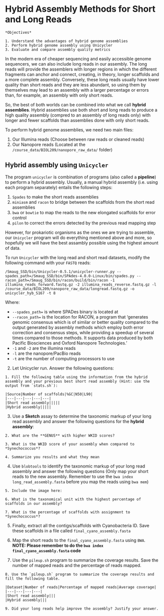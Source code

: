 # Hybrid Assembly Methods for Short and Long Reads

```block

*Objectives*

1. Understand the advantages of hybrid genome assemblies
2. Perform hybrid genome assembly using Unicycler
3. Evaluate and compare assembly quality metrics

```

In the modern era of cheaper sequencing and easily accessible genome sequencers, we can also include long reads in our assembly. The long reads will provide the assemblers with longer regions in which the different fragments can anchor and connect, creating, in theory, longer scaffolds and a more complete assembly. Conversely, these long reads usually have lower quality than short reads and they are less abundant, so using them by themselves may lead to an assembly with a larger percentage or errors than, for example, an assembly with only short reads.

So, the best of both worlds can be combined into what we call **hybrid assemblies**. Hybrid assemblies use both short and long reads to produce a high quality assembly (compred to an assembly of long reads only) with longer and fewer scaffolds than assemblies done with only short reads. 

To perform hybrid genome assemblies, we need two main files:

1. Our Illumina reads (Choose between raw reads or cleaned reads)
2. Our Nanopore reads (Located at the `/course_data/BIOL209/nanopore_raw_data/` folder)

## Hybrid assembly using `Unicycler`

The program `unicycler` is combination of programs (also called a **pipeline**) to perform a hybrid assembly. Usually, a manual hybrid assembly (i.e. using each program separately) entails the following steps:

1. `Spades` to make the short reads assemblies
2. `miniasm` and `racon` to bridge between the scaffolds from the short read assemblies
3. `bwa` or `bowtie` to map the reads to the new elongated scaffolds for error control
4. `pilon` to correct the errors detected by the previous read mapping step

However, for prokariotic organisms as the ones we are trying to assemble, our `Unicycler` program will do everything mentioned above and more, so hopefully we will have the best assambly possible using the highest amount of data.

To run `Unicycler` with the long read and short read datasets, modify the following command with your `FASTQ` reads:

```
/Smaug_SSD/bin/Unicycler-0.5.1/unicycler-runner.py --spades_path=/Smaug_SSD/bin/SPAdes-4.0.0-Linux/bin/spades.py --racon_path=/Smaug_SSD/bin/racon/build/bin/racon -1 illumina_reads_forward.fastq.gz -2 illumina_reads_reverse.fastq.gz -l /course_data/BIOL209/nanopore_raw_data/longread.fastq.gz -o unicycler_hyb_S167 -t 8
```

Where:

  - `--spades_path=` is where SPADes binary is located at
  - `--racon_path=` is the location for RACON, a program that 'generates genomic consensus which is of similar or better quality compared to the output generated by assembly methods which employ both error correction and consensus steps, while providing a speedup of several times compared to those methods. It supports data produced by both Pacific Biosciences and Oxford Nanopore Technologies.'
  - `-1` and `-2` are the illumina reads
  - `-l` are the nanopore/PacBio reads
  - `-t` are the number of computing processors to use

2. Let Unicycler run. Answer the following questions:

```block

1. Fill the following table using the information from the hybrid assembly and your previous best short read assembly (Hint: use the output from `stats.sh`):

|Source|Number of scaffolds|%GC|N50|L90|
|---|---|---|---|---|
|Short read assembly|||||
|Hybrid assembly|||||

```

3. Use a **Sketch** assay to determine the taxonomic markup of your long read assembly and answer the following questions for the **hybrid assembly**:

```block

2. What are the **GENUS** with higher WKID scores?

3. What is the WKID score of your assembly when compared to *Synechococcus*?

4. Summarize you results and what they mean

```

4. Use `blobtools` to identify the taxonomic markup of your long read assembly and answer the following questions (Only map your short reads to the new assembly. Remember to use the `bwa index long_read_assembly.fasta` before you map the reads using `bwa mem`)

```block

5. Include the image here:

6. What is the taxonomical unit with the highest percentage of scaffolds in our assembly?

7. What is the percentage of scaffolds with assignment to *Synechococcus*?
```

5. Finally, extract all the contigs/scaffolds with Cyanobacteria ID. Save these scaffolds in a file called `final_cyano_assembly.fasta`

6. Map the short reads to the `final_cyano_assembly.fasta` using `BWA`. **NOTE: Please remember to do the `bwa index final_cyano_assembly.fasta` code**

7. Use the `pileup.sh` program to summarize the coverage results. Save the number of mapped reads and the percentage of reads mapped.


```block

8. Use the `pileup.sh` program to summarize the coverage results and fill the following table.

|Dataset|Number of reads|Percentage of mapped reads|Average coverage|
|---|---|---|---|
|Short read assembly|||
|Hybrid assembly|||

9. Did your long reads help improve the assembly? Justify your answer.

```


